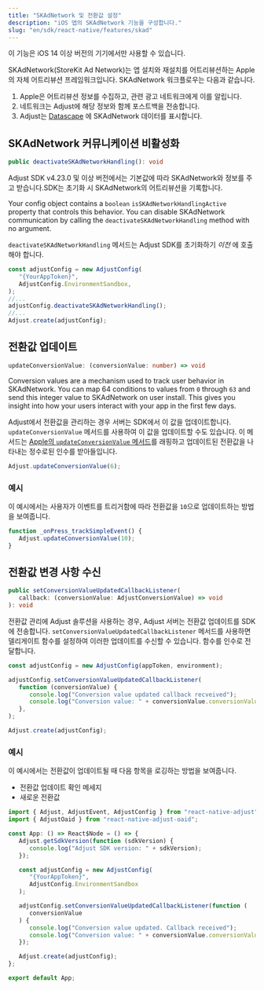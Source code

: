 ```yaml
---
title: "SKAdNetwork 및 전환값 설정"
description: "iOS 앱의 SKAdNetwork 기능을 구성합니다."
slug: "en/sdk/react-native/features/skad"
---
```

<callout type="important"> 

이 기능은 iOS 14 이상 버전의 기기에서만 사용할 수 있습니다.
</Callout> 

SKAdNetwork\(StoreKit Ad Network\)는 앱 설치와 재설치를 어트리뷰션하는 Apple의 자체 어트리뷰션 프레임워크입니다. SKAdNetwork 워크플로우는 다음과 같습니다.

1. Apple은 어트리뷰션 정보를 수집하고, 관련 광고 네트워크에게 이를 알립니다.
2. 네트워크는 Adjust에 해당 정보와 함께 포스트백을 전송합니다.
3. Adjust는 [Datascape](https://help.adjust.com/en/suite/article/datascape) 에 SKAdNetwork 데이터를 표시합니다.

SKAdNetwork 커뮤니케이션 비활성화
-----------------------

```ts
public deactivateSKAdNetworkHandling(): void
```

<minorversion added="v4.23.0"> 

Adjust SDK v4\.23\.0 및 이상 버전에서는 기본값에 따라 SKAdNetwork와 정보를 주고 받습니다.SDK는 초기화 시 SKAdNetwork의 어트리뷰션을 기록합니다.
</MinorVersion> 

Your config object contains a `boolean` `isSKAdNetworkHandlingActive` property that controls this behavior. You can disable SKAdNetwork communication by calling the `deactivateSKAdNetworkHandling` method with no argument.
<callout type="important"> 

`deactivateSKAdNetworkHandling` 메서드는 Adjust SDK를 초기화하기 *이전* 에 호출해야 합니다.
</Callout> 

```jsx
const adjustConfig = new AdjustConfig(
   "{YourAppToken}",
   AdjustConfig.EnvironmentSandbox,
);
//...
adjustConfig.deactivateSKAdNetworkHandling();
//...
Adjust.create(adjustConfig);
```

전환값 업데이트
--------

```ts
updateConversionValue: (conversionValue: number) => void
```

Conversion values are a mechanism used to track user behavior in SKAdNetwork. You can map 64 conditions to values from `0` through `63` and send this integer value to SKAdNetwork on user install. This gives you insight into how your users interact with your app in the first few days.

Adjust에서 전환값을 관리하는 경우 서버는 SDK에서 이 값을 업데이트합니다. `updateConversionValue` 메서드를 사용하여 이 값을 업데이트할 수도 있습니다. 이 메서드는 [Apple의 `updateConversionValue` 메서드](https://developer.apple.com/documentation/storekit/skadnetwork/3566697-updateconversionvalue)를 래핑하고 업데이트된 전환값을 나타내는 정수로된 인수를 받아들입니다.

```jsx
Adjust.updateConversionValue(6);
```

### 예시

이 예시에서는 사용자가 이벤트를 트리거함에 따라 전환값을 `10`으로 업데이트하는 방법을 보여줍니다.

```jsx
function _onPress_trackSimpleEvent() {
   Adjust.updateConversionValue(10);
}
```

전환값 변경 사항 수신
------------

```ts
public setConversionValueUpdatedCallbackListener(
   callback: (conversionValue: AdjustConversionValue) => void
): void
```

전환값 관리에 Adjust 솔루션을 사용하는 경우, Adjust 서버는 전환값 업데이트를 SDK에 전송합니다. `setConversionValueUpdatedCallbackListener` 메서드를 사용하면 델리게이트 함수를 설정하여 이러한 업데이트를 수신할 수 있습니다. 함수를 인수로 전달합니다.

```jsx
const adjustConfig = new AdjustConfig(appToken, environment);

adjustConfig.setConversionValueUpdatedCallbackListener(
   function (conversionValue) {
      console.log("Conversion value updated callback recveived");
      console.log("Conversion value: " + conversionValue.conversionValue);
   },
);

Adjust.create(adjustConfig);
```

### 예시

이 예시에서는 전환값이 업데이트될 때 다음 항목을 로깅하는 방법을 보여줍니다.

* 전환값 업데이트 확인 메세지
* 새로운 전환값

```jsx
import { Adjust, AdjustEvent, AdjustConfig } from "react-native-adjust";
import { AdjustOaid } from "react-native-adjust-oaid";

const App: () => React$Node = () => {
   Adjust.getSdkVersion(function (sdkVersion) {
      console.log("Adjust SDK version: " + sdkVersion);
   });

   const adjustConfig = new AdjustConfig(
      "{YourAppToken}",
      AdjustConfig.EnvironmentSandbox
   );

   adjustConfig.setConversionValueUpdatedCallbackListener(function (
      conversionValue
   ) {
      console.log("Conversion value updated. Callback received");
      console.log("Conversion value: " + conversionValue.conversionValue);
   });

   Adjust.create(adjustConfig);
};

export default App;
```

